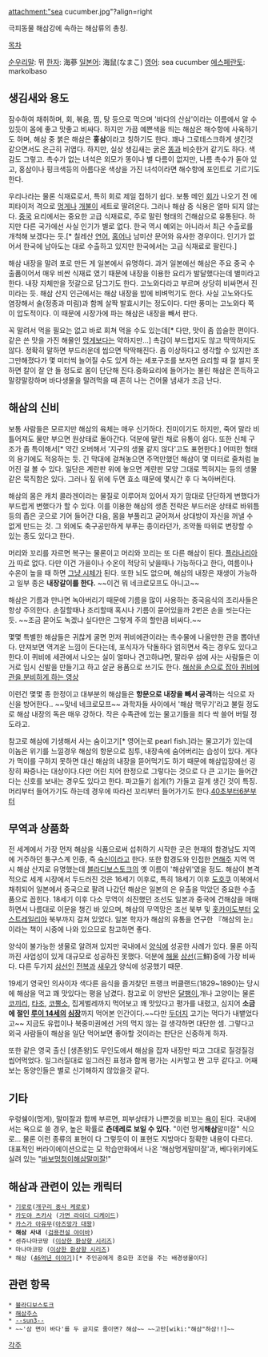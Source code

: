 attachment:"sea cucumber.jpg"?align=right


극피동물 해삼강에 속하는 해삼류의 총칭.

[[목차]]

[[순우리말]]: 뮈
[[한자]]: 海蔘
[[일본어]]: 海鼠(なまこ)
[[영어]]: sea cucumber
[[에스페란토]]: markolbaso

== 생김새와 용도 ==
잠수하여 채취하며, 회, 볶음, 찜, 탕 등으로 먹으며 '바다의 산삼'이라는 이름에서 알 수 있듯이 몸에 좋고 맛좋고 비싸다. 하지만 가끔 예쁜색을 띄는 해삼은 해수항에 사육하기도 하며, 해삼 중 붉은 해삼은 '''홍삼'''이라고 칭하기도 한다. 꽤나 그로테스크하게 생긴것 같으면서도 은근히 귀엽다. 하지만, 실상 생김새는 굵은 [[똥]]과 비슷한거 같기도 하다. 색감도 그렇고. 촉수가 없는 녀석은 외모가 똥이나 별 다름이 없지만, 나름 촉수가 돋아 있고, 홍삼이나 핑크색등의 아름다운 색상을 가진 녀석이라면 해수항에 포인트로 기르기도 한다.

우리나라는 물론 식재료로서, 특히 회로 제일 접하기 쉽다. 보통 메인 [[회]]가 나오기 전 에피타이저 격으로 [[멍게]]나 [[개불]]이 세트로 딸려온다. 그러나 해삼 중 식용은 얼마 되지 않는다. [[중국]] 요리에서는 중요한 고급 식재료로, 주로 말린 형태의 건해삼으로 유통된다. 하지만 다른 국가에선 사실 인기가 별로 없다. 한국 역시 예외는 아니라서 최근 수출로를 개척해 보겠다는 듯.[* 칠레산 [[연어]], [[홍어]]나 남미산 문어와 유사한 경우이다. 인기가 없어서 한국에 남아도는 대로 수출하고 있지만 한국에서는 고급 식재료로 팔린다.]

해삼 내장을 말려 포로 만든 게 일본에서 유명하다. 과거 일본에선 해삼은 주요 중국 수출품이어서 매우 비싼 식재료 였기 때문에 내장을 이용한 요리가 발달했다는데 별미라고 한다. 내장 자체만을 젓갈으로 담그기도 한다. 고노와다라고 부르며 상당히 비싸면서 진미라는 듯. 해삼 산지 인근에서는 해삼 내장을 밥에 비벼먹기도 한다. 사실 고노와다도 염장해서 술(정종과 미림)과 함께 살짝 발효시키는 정도이다. 다만 풍미는 고노와다 쪽이 압도적이다. 이 때문에 시장가에 파는 해삼은 내장을 빼서 판다.

꼭 말려서 먹을 필요는 없고 바로 회쳐 먹을 수도 있는데[* 다만, 맛이 좀 씁슬한 편이다. 같은 쓴 맛을 가진 해물인 [[멍게]]보다는 약하지만…] 촉감이 부드럽지도 않고 딱딱하지도 않다. 정확히 말하면 부드러운데 씹으면 딱딱해진다. 좀 이상하다고 생각할 수 있지만 조그만해졌다가 몇 미터씩 늘어질 수도 있게 하는 세포구조를 보자면 요리할 때 잘 썰지 못하면 칼이 잘 안 들 정도로 몸이 단단해 진다.중화요리에 들어가는 불린 해삼은 쫀득하고 말캉말캉하며 바다생물을 말려먹을 때 흔히 나는 건어물 냄새가 조금 난다.

== 해삼의 신비 ==
보통 사람들은 모르지만 해삼의 육체는 매우 신기하다. 진미이기도 하지만, 죽어 말라 비틀어져도 물만 부으면 원상태로 돌아간다. 덕분에 말린 채로 유통이 쉽다. 또한 신체 구조가 좀 특이해서[* 약간 오버해서 '지구의 생물 같지 않다'고도 표현한다.] 어떠한 형태의 용기에도 적응하는 듯. 긴 막대에 걸쳐놓으면 주먹만했던 해삼이 몇 미터로 줄처럼 늘어진 걸 볼 수 있다. 일단은 계란판 위에 놓으면 계란판 모양 그대로 찍혀지는 등의 생물같은 묵직함은 있다. 그러나 짚 위에 두면 효소 때문에 몇시간 후 다 녹아버린다.

해삼의 몸은 캐치 콜라겐이라는 물질로 이루어져 있어서 자기 맘대로 단단하게 변했다가 부드럽게 변했다가 할 수 있다. 이를 이용한 해삼의 생존 전략은 부드러운 상태로 바위틈 등의 좁은 곳으로 기어 들어간 다음, 몸을 부풀리고 굳어져서 상대방이 자신을 꺼낼 수 없게 만드는 것. 그 외에도 축구공만하게 부푸는 종이라던가, 조약돌 따위로 변장할 수 있는 종도 있다고 한다.

머리와 꼬리를 자르면 복구는 물론이고 머리와 꼬리는 또 다른 해삼이 된다. [[플라나리아]]가 따로 없다. 다만 이건 가을이나 수온이 적당히 낮을때나 가능하다고 한다, 여름이나 수온이 높을 때 하면 [[그냥 시체]]가 된다. 또한 뇌도 없으며, 해삼의 내장은 재생이 가능하고 일부 종은 '''내장갈이를 한다.''' ~~이건 뭐 네크로모프도 아니고~~

해삼은 기름과 만나면 녹아버리기 때문에 기름을 많이 사용하는 중국음식의 조리사들은 항상 주의한다. 손질할때나 조리할때 혹시나 기름이 묻어있을까 2번은 손을 씻는다는 듯. ~~조금 묻어도 녹겠냐 싶다만은 그렇게 주의 할만큼 비싸다.~~

몇몇 특별한 해삼들은 귀찮게 굴면 먼저 퀴비에관이라는 촉수물에 나올만한 관을 뽑아낸다. 만져보면 역겨운 느낌이 든다는데, 포식자가 닥돌하다 얽히면서 죽는 경우도 있다고 한다.이 퀴비에 세관에서 나오는 실이 얼마나 견고하냐면, 팔라우 섬에 사는 사람들은 이거로 임시 신발을 만들기고 하고 살균 용품으로 쓰기도 한다. [http://www.youtube.com/watch?v=lKWSLg5PDiU 해삼을 손으로 잡아 퀴비에관을 분비하게 하는 영상]

이런건 몇몇 종 한정이고 대부분의 해삼들은  '''항문으로 내장을 빼서 공격'''하는 식으로 자신을 방어한다.. ~~맞네 네크로모프~~ 과학자들 사이에서 '해삼 핵무기'라고 불릴 정도로 해삼 내장의 독은 매우 강하다. 작은 수족관에 있는 물고기들을 죄다 싹 쓸어 버릴 정도라고.

참고로 해삼에 기생해서 사는 숨이고기[* 영어는로 pearl fish.]라는 물고기가 있는데 이놈은 위기를 느낄경우 해삼의 항문으로 침투, 내장속에 숨어버리는 습성이 있다. 게다가 먹이를 구하지 못하면 대신 해삼의 내장을 뜯어먹기도 하기 때문에 해삼입장에선 굉장히 짜증나는 대상이다.다만 어린 치어 한정으로 그렇다는 것으로 다 큰 고기는 들어간다는 신호를 보내는 경우도 있다고 한다. 파고들기 쉽게(?) 가들고 길게 생긴 것이 특징. 머리부터 들어가기도 하는데 경우에 따라선 꼬리부터 들어가기도 한다.[http://www.youtube.com/watch?v=dREI2JhBDFo 40초부터][http://www.youtube.com/watch?v=Fw2DrbhOA-M 6분부터]

== 무역과 상품화 ==
전 세계에서 가장 먼저 해삼을 식품으로써 섭취하기 시작한 곳은 현재의 함경남도 지역에 거주하던 퉁구스계 인종, 즉 [[숙신]]이라고 한다. 또한 함경도와 인접한 [[연해주]] 지역 역시 해삼 산지로 유명했는데 [[블라디보스토크]]의 옛 이름이 '해삼위'였을 정도. 해삼이 본격적으로 세계 시장에서 두드러진 것은 16세기 이후로, 특히 18세기 이후 [[도호쿠]] 이북에서 채취되어 일본에서 중국으로 팔려 나갔던 해삼은 일본의 은 유출을 막았던 중요한 수출품으로 꼽힌다. 18세기 이후 다소 무역이 쇠진했던 조선도 일본과 중국에 건해삼을 매매하면서 나름대로 이문을 챙긴 바 있으며, 해삼의 무역망은 조선 북부 및 [[홋카이도]]부터 [[오스트레일리아]] 북부까지 걸쳐 있었다. 일본 학자가 해삼의 유통을 연구한 『해삼의 눈』이라는 책이 시중에 나와 있으므로 참고하면 좋다.

양식이 불가능한 생물로 알려져 있지만 국내에서 [[양식]]에 성공한 사례가 있다. 물론 아직까진 사업성이 있게 대규모로 성공하진 못했다. 덕분에 [[해물]] [[삼선]](三鮮)중에 가장 비싸다. 다른 두가지 [[삼선]]인 [[전복]]과 [[새우]]가 양식에 성공했기 때문.

19세기 영국인 의사이자 색다른 음식을 즐겨찾던 프랭크 버클랜드(1829~1890)는 당시에 해삼을 먹고 꽤 맛있다는 평을 남겼다. 참고로 이 양반은 [[달팽이]],개나 고양이는 물론 [[코끼리]], [[타조]], [[코뿔소]], 집게벌레까지 먹어보고 꽤 맛있다고 평가를 내렸고, 심지어 '''소금에 절인 [[루이 14세]]의 [[심장]]'''까지 먹어본 인간이다.~~다만 [[두더지]] 고기는 먹다가 내뱉었다고~~ 지금도 유럽이나 북중미권에선 거의 먹지 않는 걸 생각하면 대단한 셈. 그렇다고 외국 사람들이 해삼을 일단 먹어보면 좋아할 것이라는 판단은 신중하게 하자.

또한 같은 영국 출신 [생존왕]도 무인도에서 해삼을 잡자 내장만 따고 그대로 질겅질겅 씹어먹었다. 일그러질대로 일그러진 표정과 함께 평가는 시커멓고 짠 고무 같다고. 어째 보는 동양인들은 별로 신기해하지 않았을것 같다.
== 기타 ==
우렁쉥이(멍게), 말미잘과 함께 부르면, 피부상태가 나쁜것을 비꼬는 [[욕]]이 된다. 국내에서는 욕으로 쓸 경우, 높은 확률로 '''츤데레로 보일 수 있다.''' "이런 멍게'''해삼'''말미잘" 식으로... 물론 이런 종류의 표현이 다 그렇듯이 이 표현도 지방마다 정확한 내용이 다르다. 대표적인 버라이에이션으로는 모 학습만화에서 나온 '해삼멍게말미잘'과, 베다위키에도 실려 있는 "[[바보멍청이해삼말미잘]]!"

== 해삼과 관련이 있는 캐릭터 ==

 * [[기로로]]([[개구리 중사 케로로]])
 * [[카도야 츠카사]] ([[가면 라이더 디케이드]])
 * [[카스가 아유무]]([[아즈망가 대왕]])
 * '''해삼 사내''' ([[검용전설 야이바]])
 * 센쥬나마코땅 ([[이상한 환상향 시리즈]])
 * 마나마코땅 ([[이상한 환상향 시리즈]])
 * 해삼 ([[46억년 이야기]])[* 주인공에게 중요한 조언을 주는 배경생물이다]

== 관련 항목 ==

 * [[블라디보스토크]]
 * [[해삼주스]]
 * [[sun3|--sun3--]]
 * ~~'삼 면이 바다'를 두 글지로 줄이면? 해삼~~ ~~고만[wiki:"해삼"하삼!!]~~

[[각주]]
